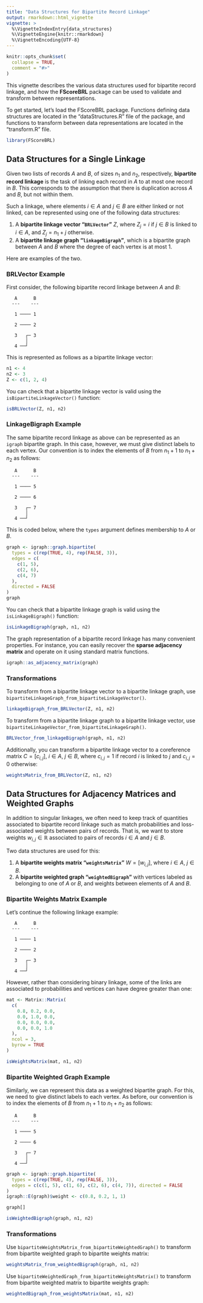 ```yaml
---
title: "Data Structures for Bipartite Record Linkage"
output: rmarkdown::html_vignette
vignette: >
  %\VignetteIndexEntry{data_structures}
  %\VignetteEngine{knitr::rmarkdown}
  %\VignetteEncoding{UTF-8}
---
```


```r
knitr::opts_chunk$set(
  collapse = TRUE,
  comment = "#>"
)
```

This vignette describes the various data structures used for bipartite record linkage, and how the **FScoreBRL** package can be used to validate and transform between representations.

To get started, let's load the FScoreBRL package. Functions defining data structures are located in the "dataStructures.R" file of the package, and functions to transform between data representations are located in the "transform.R" file.

```r
library(FScoreBRL)
```

## Data Structures for a Single Linkage

Given two lists of records $A$ and $B$, of sizes $n_1$ and $n_2$, respectively, **bipartite record linkage** is the task of linking each record in $A$ to at most one record in $B$. This corresponds to the assumption that there is duplication across $A$ and $B$, but not within them.

Such a linkage, where elements $i \in A$ and $j \in B$ are either linked or not linked, can be represented using one of the following data structures:

1. A **bipartite linkage vector "`BRLVector`"** $Z$, where $Z_j = i$ if $j\in B$ is linked to $i\in A$, and $Z_j = n_1 + j$ otherwise.
2. A **bipartite linkage graph "`linkageBigraph`"**, which is a bipartite graph between $A$ and $B$ where the degree of each vertex is at most $1$.

Here are examples of the two.

### BRLVector Example

First consider, the following bipartite record linkage between $A$ and $B$:
```
   A      B
  ---    ---

   1 ──── 1

   2 ──── 2

   3   ┌─ 3
       │
   4 ──┘
```

This is represented as follows as a bipartite linkage vector:

```r
n1 <- 4
n2 <- 3
Z <- c(1, 2, 4)
```

You can check that a bipartite linkage vector is valid using the `isBipartiteLinkageVector()` function:

```r
isBRLVector(Z, n1, n2)
```

### LinkageBigraph Example

The same bipartite record linkage as above can be represented as an `igraph` bipartite graph. In this case, however, we must give distinct labels to each vertex. Our convention is to index the elements of $B$ from $n_1+1$ to $n_1+n_2$ as follows:

```
   A      B
  ---    ---

   1 ──── 5

   2 ──── 6

   3   ┌─ 7
       │
   4 ──┘
```

This is coded below, where the `types` argument defines membership to $A$ or $B$.

```r
graph <- igraph::graph.bipartite(
  types = c(rep(TRUE, 4), rep(FALSE, 3)),
  edges = c(
    c(1, 5),
    c(2, 6),
    c(4, 7)
  ),
  directed = FALSE
)
graph
```

You can check that a bipartite linkage graph is valid using the `isLinkageBigraph()` function:

```r
isLinkageBigraph(graph, n1, n2)
```

The graph representation of a bipartite record linkage has many convenient properties. For instance, you can easily recover the **sparse adjacency matrix** and operate on it using standard matrix functions.

```r
igraph::as_adjacency_matrix(graph)
```


### Transformations

To transform from a bipartite linkage vector to a bipartite linkage graph, use `bipartiteLinkageGraph_from_bipartiteLinkageVector()`.

```r
linkageBigraph_from_BRLVector(Z, n1, n2)
```

To transform from a bipartite linkage graph to a bipartite linkage vector, use `bipartiteLinkageVector_from_bipartiteLinkageGraph()`.

```r
BRLVector_from_linkageBigraph(graph, n1, n2)
```
Additionally, you can transform a bipartite linkage vector to a coreference matrix $C = [c_{i,j}]$, $i\in A$, $j\in B$, where $c_{i,j} = 1$ if record $i$ is linked to $j$ and $c_{i,j} = 0$ otherwise:

```r
weightsMatrix_from_BRLVector(Z, n1, n2)
```


## Data Structures for Adjacency Matrices and Weighted Graphs

In addition to singular linkages, we often need to keep track of quantities associated to bipartite record linkage such as match probabilities and loss-associated weights between pairs of records. That is, we want to store weights $w_{i,j} \in \mathbb{R}$ associated to pairs of records $i\in A$ and $j\in B$.

Two data structures are used for this:

1. A **bipartite weights matrix "`weightsMatrix`"** $W = [w_{i,j}]$, where $i\in A$, $j\in B$. 
2. A **bipartite weighted graph "`weightedBigraph`"** with vertices labeled as belonging to one of $A$ or $B$, and weights between elements of $A$ and $B$.

### Bipartite Weights Matrix Example

Let's continue the following linkage example:
```
   A      B
  ---    ---

   1 ──── 1

   2 ──── 2

   3   ┌─ 3
       │
   4 ──┘
```

However, rather than considering binary linkage, some of the links are associated to probabilities and vertices can have degree greater than one:

```r
mat <- Matrix::Matrix(
  c(
    0.8, 0.2, 0.0,
    0.0, 1.0, 0.0,
    0.0, 0.0, 0.0,
    0.0, 0.0, 1.0
  ),
  ncol = 3,
  byrow = TRUE
)

isWeightsMatrix(mat, n1, n2)
```


### Bipartite Weighted Graph Example

Similarly, we can represent this data as a weighted bipartite graph. For this, we need to give distinct labels to each vertex. As before, our convention is to index the elements of $B$ from $n_1+1$ to $n_1+n_2$ as follows:

```
   A      B
  ---    ---

   1 ──── 5

   2 ──── 6

   3   ┌─ 7
       │
   4 ──┘
```

```r
graph <- igraph::graph.bipartite(
  types = c(rep(TRUE, 4), rep(FALSE, 3)),
  edges = c(c(1, 5), c(1, 6), c(2, 6), c(4, 7)), directed = FALSE
)
igraph::E(graph)$weight <- c(0.8, 0.2, 1, 1)

graph[]
```

```r
isWeightedBigraph(graph, n1, n2)
```

### Transformations

Use `bipartiteWeightsMatrix_from_bipartiteWeightedGraph()` to transform from bipartite weighted graph to bipartite weights matrix:
```r
weightsMatrix_from_weightedBigraph(graph, n1, n2)
```

Use `bipartiteWeightedGraph_from_bipartiteWeightsMatrix()` to transform from bipartite weighted matrix to bipartite weights graph:
```r
weightedBigraph_from_weightsMatrix(mat, n1, n2)
```


